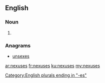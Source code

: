 ==English==

===Noun===
{{head|en|plural}}

# {{plural of|nexus|lang=en|nocat=1}}

===Anagrams===
* [[unsexes#English|unsexes]]

[[Category:English plurals ending in "-es"]]

[[ar:nexuses]]
[[fr:nexuses]]
[[ku:nexuses]]
[[my:nexuses]]